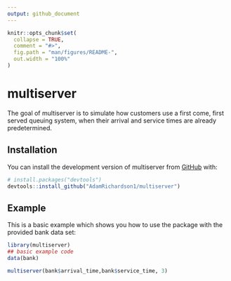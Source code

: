 ```yaml
---
output: github_document
---
```


<!-- README.md is generated from README.Rmd. Please edit that file -->

```r
knitr::opts_chunk$set(
  collapse = TRUE,
  comment = "#>",
  fig.path = "man/figures/README-",
  out.width = "100%"
)
```

# multiserver

<!-- badges: start -->
<!-- badges: end -->

The goal of multiserver is to simulate how customers use a first come, first served queuing system, when their arrival and service times are already predetermined.

## Installation

You can install the development version of multiserver from [GitHub](https://github.com/) with:

``` r
# install.packages("devtools")
devtools::install_github("AdamRichardson1/multiserver")
```

## Example

This is a basic example which shows you how to use the package with the provided bank data set:

```r
library(multiserver)
## basic example code
data(bank)

multiserver(bank$arrival_time,bank$service_time, 3)
```


